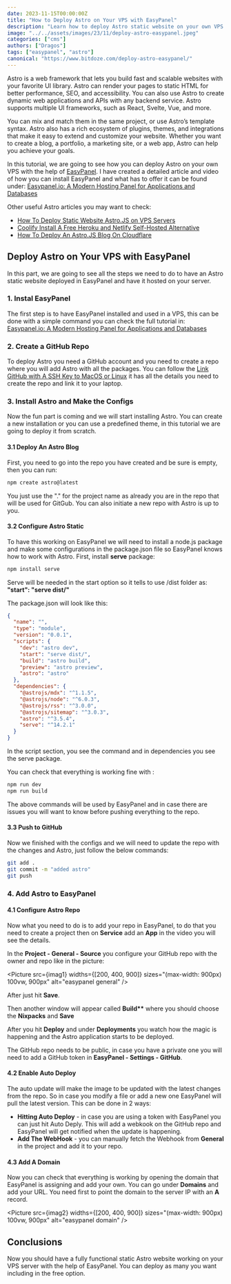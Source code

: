 ```yaml
---
date: 2023-11-15T00:00:00Z
title: "How to Deploy Astro on Your VPS with EasyPanel"
description: "Learn how to deploy Astro static website on your own VPS with EasyPanel"
image: "../../assets/images/23/11/deploy-astro-easypanel.jpeg"
categories: ["cms"]
authors: ["Dragos"]
tags: ["easypanel", "astro"]
canonical: "https://www.bitdoze.com/deploy-astro-easypanel/"
---
```



Astro is a web framework that lets you build fast and scalable websites with your favorite UI library. Astro can render your pages to static HTML for better performance, SEO, and accessibility. You can also use Astro to create dynamic web applications and APIs with any backend service. Astro supports multiple UI frameworks, such as React, Svelte, Vue, and more.

You can mix and match them in the same project, or use Astro’s template syntax. Astro also has a rich ecosystem of plugins, themes, and integrations that make it easy to extend and customize your website. Whether you want to create a blog, a portfolio, a marketing site, or a web app, Astro can help you achieve your goals.

In this tutorial, we are going to see how you can deploy Astro on your own VPS with the help of [EasyPanel](https://easypanel.io/). I have created a detailed article and video of how you can install EasyPanel and what has to offer it can be found under: [Easypanel.io: A Modern Hosting Panel for Applications and Databases](https://www.bitdoze.com/easypanel-modern-server-control-panel/)

Other useful Astro articles you may want to check:

- [How To Deploy Static Website Astro.JS on VPS Servers](https://www.bitdoze.com/deploy-astro-on-vps/)
- [Coolify Install A Free Heroku and Netlify Self-Hosted Alternative](https://www.bitdoze.com/coolify-install-heroku-alternative/)
- [How To Deploy An Astro.JS Blog On Cloudflare](https://www.bitdoze.com/deploy-astrojs-cloudflare/)

## Deploy Astro on Your VPS with EasyPanel

In this part, we are going to see all the steps we need to do to have an Astro static website deployed in EasyPanel and have it hosted on your server.

### 1. Instal EasyPanel

The first step is to have EasyPanel installed and used in a VPS, this can be done with a simple command you can check the full tutorial in: [Easypanel.io: A Modern Hosting Panel for Applications and Databases](https://www.bitdoze.com/easypanel-modern-server-control-panel/)

### 2. Create a GitHub Repo

To deploy Astro you need a GitHub account and you need to create a repo where you will add Astro with all the packages. You can follow the [Link GitHub with A SSH Key to MacOS or Linux](https://www.bitdoze.com/link-github-with-ssh-maco-linux/) it has all the details you need to create the repo and link it to your laptop.

### 3. Install Astro and Make the Configs

Now the fun part is coming and we will start installing Astro. You can create a new installation or you can use a predefined theme, in this tutorial we are going to deploy it from scratch.

#### 3.1 Deploy An Astro Blog

First, you need to go into the repo you have created and be sure is empty, then you can run:

```sh
npm create astro@latest
```

You just use the "." for the project name as already you are in the repo that will be used for GitGub. You can also initiate a new repo with Astro is up to you.

#### 3.2 Configure Astro Static

To have this working on EasyPanel we will need to install a node.js package and make some configurations in the package.json file so EasyPanel knows how to work with Astro.
First, install **serve** package:

```sh
npm install serve
```

Serve will be needed in the start option so it tells to use /dist folder as: **"start": "serve dist/"**

The package.json will look like this:

```json
{
  "name": "",
  "type": "module",
  "version": "0.0.1",
  "scripts": {
    "dev": "astro dev",
    "start": "serve dist/",
    "build": "astro build",
    "preview": "astro preview",
    "astro": "astro"
  },
  "dependencies": {
    "@astrojs/mdx": "^1.1.5",
    "@astrojs/node": "^6.0.3",
    "@astrojs/rss": "^3.0.0",
    "@astrojs/sitemap": "^3.0.3",
    "astro": "^3.5.4",
    "serve": "^14.2.1"
  }
}
```

In the script section, you see the command and in dependencies you see the serve package.

You can check that everything is working fine with :

```sh
npm run dev
npm run build
```

The above commands will be used by EasyPanel and in case there are issues you will want to know before pushing everything to the repo.

#### 3.3 Push to GitHub

Now we finished with the configs and we will need to update the repo with the changes and Astro, just follow the below commands:

```sh
git add .
git commit -m "added astro"
git push
```

### 4. Add Astro to EasyPanel

#### 4.1 Configure Astro Repo

Now what you need to do is to add your repo in EasyPanel, to do that you need to create a project then on **Service** add an **App** in the video you will see the details.

In the **Project - General - Source** you configure your GitHub repo with the owner and repo like in the picture:

<Picture
  src={imag1}
  widths={[200, 400, 900]}
  sizes="(max-width: 900px) 100vw, 900px"
  alt="easypanel general"
/>

After just hit **Save**.

Then another window will appear called **Build\*\*** where you should choose the **Nixpacks** and **Save**

After you hit **Deploy** and under **Deployments** you watch how the magic is happening and the Astro application starts to be deployed.

The GitHub repo needs to be public, in case you have a private one you will need to add a GitHub token in **EasyPanel - Settings - GitHub**.

#### 4.2 Enable Auto Deploy

The auto update will make the image to be updated with the latest changes from the repo. So in case you modify a file or add a new one EasyPanel will pull the latest version. This can be done in 2 ways:

- **Hitting Auto Deploy** - in case you are using a token with EasyPanel you can just hit Auto Deply. This will add a webkook on the GitHub repo and EasyPanel will get notified when the update is happening.
- **Add The WebHook** - you can manually fetch the Webhook from **General** in the project and add it to your repo.

#### 4.3 Add A Domain

Now you can check that everything is working by opening the domain that EasyPanel is assigning and add your own. You can go under **Domains** and add your URL. You need first to point the domain to the server IP with an **A** record.

<Picture
  src={imag2}
  widths={[200, 400, 900]}
  sizes="(max-width: 900px) 100vw, 900px"
  alt="easypanel domain"
/>

## Conclusions

Now you should have a fully functional static Astro website working on your VPS server with the help of EasyPanel. You can deploy as many you want including in the free option.

